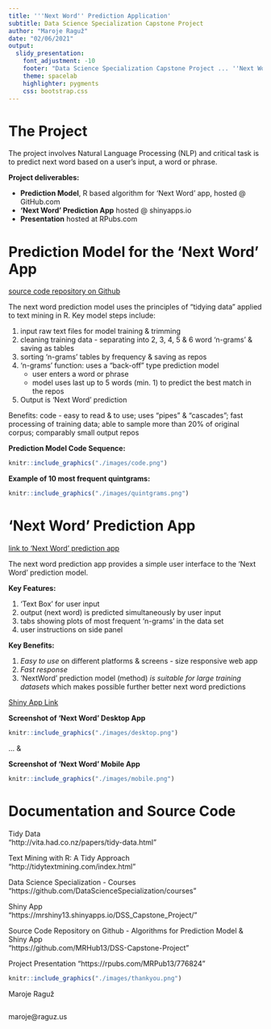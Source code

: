 ---
title: '''Next Word'' Prediction Application'
subtitle: Data Science Specialization Capstone Project
author: "Maroje Raguž"
date: "02/06/2021"
output:
  slidy_presentation:
    font_adjustment: -10
    footer: "Data Science Specialization Capstone Project ... ''Next Word'' Prediction Application ... Maroje Raguž ... maroje@raguz.us"
    theme: spacelab
    highlighter: pygments
    css: bootstrap.css
---

**The Project**
========================================================

The project involves Natural Language Processing (NLP) and critical task is to 
predict next word based on a user's input, a word or phrase.  

**Project deliverables:**  

- **Prediction Model**, R based algorithm for 'Next Word' app, hosted @ GitHub.com
- **'Next Word' Prediction App** hosted @ shinyapps.io
- **Presentation** hosted at RPubs.com

Prediction Model for the 'Next Word' App 
========================================================
[source code repository on Github](https://github.com/MRHub13/DSS-Capstone-Project)

The next word prediction model uses the principles of "tidying data" applied to text mining in R. 
Key model steps include: 

1. input raw text files for model training & trimming
2. cleaning training data - separating into 2, 3, 4, 5 & 6 word 'n-grams' & saving as tables
3. sorting 'n-grams' tables by frequency & saving as repos
4. 'n-grams' function: uses a "back-off" type prediction model
   - user enters a word or phrase
   - model uses last up to 5 words (min. 1) to predict the best match in the repos
5. Output is 'Next Word' prediction

Benefits: code - easy to read & to use; uses "pipes" & "cascades"; fast processing of training data; able to sample more than 20% of original corpus; comparably small output repos

**Prediction Model Code Sequence:**
```{r echo=FALSE, fig.cap="", out.width = '80%'}
knitr::include_graphics("./images/code.png")
```

**Example of 10 most frequent quintgrams:**
```{r echo=FALSE, fig.cap="", out.width = '80%'}
knitr::include_graphics("./images/quintgrams.png")
```

'Next Word' Prediction App
========================================================
[link to 'Next Word' prediction app](https://mrshiny13.shinyapps.io/DSS_Capstone_Project/)

The next word prediction app provides a simple user interface to the 'Next Word' prediction model.  

**Key Features:**  

1. 'Text Box' for user input  
2. output (next word) is predicted simultaneously by user input  
3. tabs showing plots of most frequent 'n-grams' in the data set
4. user instructions on side panel   

**Key Benefits:**  

1. *Easy to use* on different platforms & screens - size responsive web app   
2. *Fast response*
2. 'NextWord' prediction model (method) *is suitable for large training datasets* which makes possible further better next word predictions

[Shiny App Link](https://mrshiny13.shinyapps.io/DSS_Capstone_Project/)


**Screenshot of ‘Next Word’ Desktop App**

```{r echo=FALSE, fig.cap="", out.width = '80%'}
knitr::include_graphics("./images/desktop.png")
```

... & 

**Screenshot of ‘Next Word’ Mobile App**

```{r echo=FALSE, fig.cap="", out.width = '20%'}
knitr::include_graphics("./images/mobile.png")
```

Documentation and Source Code
========================================================

Tidy Data  
"http://vita.had.co.nz/papers/tidy-data.html"

Text Mining with R: A Tidy Approach  
"http://tidytextmining.com/index.html"

Data Science Specialization - Courses 
"https://github.com/DataScienceSpecialization/courses"

Shiny App    
"https://mrshiny13.shinyapps.io/DSS_Capstone_Project/"

Source Code Repository on Github - Algorithms for Prediction Model & Shiny App     
"https://github.com/MRHub13/DSS-Capstone-Project"

Project Presentation
"https://rpubs.com/MRPub13/776824"

```{r echo=FALSE, fig.cap="", out.width = '70%'}
knitr::include_graphics("./images/thankyou.png")
``` 

Maroje Raguž
```{r echo=FALSE}
``` 
maroje@raguz.us

